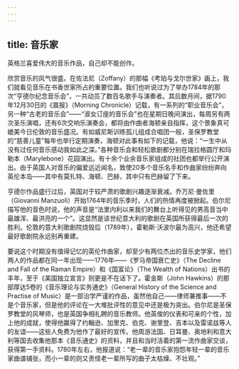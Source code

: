 ```yaml
---
---
---
```

title: 音乐家
---




英格兰喜爱伟大的音乐作品，自己却不能创作。

欣赏音乐的风气很盛。在佐法尼（Zoffany）的那幅《考珀与戈尔世家》画上，我们就看见音乐在书香世家所占的重要位置。我们也听说过为了举办1784年的那次“亨德尔纪念音乐会”，一共动员了数百名歌手与演奏者。其后数月间，据1790年12月30日的《晨报》（Morning Chronicle）记载，有一系列的“职业音乐会”，另一种“古老的音乐会”——“淑女订座的音乐会”也在星期日晚间演出，每周另有两次圣乐演唱，还有6次交响乐演奏会，都将由作曲者海顿亲自指挥，这个景象真可媲美今日伦敦的音乐盛况。有如威尼斯训练孤儿组成合唱团一般，圣保罗教堂的“慈善儿童”每年也举行定期演奏，海顿对此事有如下的记载，他说：“一生中从没有过任何音乐感动我如此之深。”各种音乐会和轻松歌剧都分别在瑞拉格圆厅和玛勒本（Marylebone）花园演出。有十余个业余音乐家组成的社团也都举行公开演出。由于英国人对音乐的偏爱远近闻名，致使20多个音乐名手和作曲家纷纷奔向英伦本岛——其中有莫扎特、海顿、巴赫，其中只有巴赫留了下来。

亨德尔作品盛行过后，英国对于较严肃的歌剧兴趣逐渐衰减。乔万尼·曼佐里（Giovanni Manzuoli）开始1764年的音乐季时，人们的热情再度被掀起。伯尔尼描写他的音色时说，他的声音是“法里内利以来我们的舞台上听得见的男高音当中最雄浑、最洪亮的一个”。这显然是该世纪意大利的歌剧在英国所获得最后一次的胜利。伦敦的意大利歌剧院烧毁后（1789年），霍勒斯·沃波尔最为高兴，他还希望最好歌剧院永远别再重建。

要说这个时期没有值得记忆的英伦作曲家，却至少有两位杰出的音乐史学家，他们两人的作品都在同一年出现——1776年——《罗马帝国衰亡史》（The Decline and Fall of the Raman Empire）和《国富论》（The Wealth of Nations）出书的丰年，至于《美国独立宣言》则更是不在话下了。霍金斯（John Hawkins）的那部厚达5卷的《音乐理论与实务通史》（General History of the Science and Practise of Music）是一部治学严谨的作品，虽然他自己——律师兼推事——不是个音乐家，但是他的评论在一大堆批评性的意见中还是极为突出。伯尔尼是圣保罗教堂的风琴师，也是英国争相礼聘的音乐教师。他英俊的仪表和可亲的个性，加上他的成就，使得他赢得了约翰逊、加里克、伯克、谢里登、吉本以及雷诺兹等人的友谊——这些人免费为他作了最好的宣传。他周游法国、日耳曼、奥地利和意大利等国去收集他那本《音乐通史》的资料，并且和当时活着的第一流作曲家交谈，获得第一手资料。1780年左右，他报道说：“老一辈的音乐家抱怨年轻一辈的音乐家曲谱铺张，而小一辈的则又责怪老一辈所写的曲子太枯燥、不壮观。”
